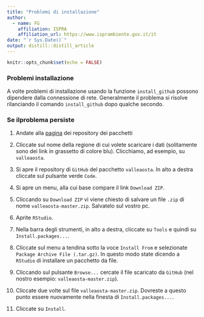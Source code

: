 ```yaml
---
title: "Problemi di installazione"
author:
  - name: FG
    affiliation: ISPRA
    affiliation_url: https://www.isprambiente.gov.it/it
date: "`r Sys.Date()`"
output: distill::distill_article
---
```


```r
knitr::opts_chunk$set(echo = FALSE)
```

### Problemi installazione

A volte problemi di installazione usando la funzione `install_github` possono dipendere dalla connessione di rete. Generalmente il problema si risolve rilanciando il comando `install_github` dopo qualche secondo.

### Se ilproblema persiste

1. Andate alla [pagina](https://github.com/progettopulvirus?tab=repositories) dei repository dei pacchetti

2. Cliccate sul nome della regione di cui volete scaricare i dati (solitamente sono dei link in grassetto di colore blu). Clicchiamo, ad esempio, su
`valleaosta`.

3. Si apre il repository di `GitHub` del pacchetto `valleaosta`. In alto a destra cliccate sul pulsante verde `Code`.

4. Si apre un menu, alla cui base compare il link `Download ZIP`. 

5. Cliccando su `Download ZIP` vi viene chiesto di salvare un file `.zip` di nome `valleaosta-master.zip`. Salvatelo sul vostro pc.

6. Aprite `RStudio`.

7. Nella barra degli strumenti, in alto a destra, cliccate su `Tools` e quindi su `Install.packages...`.

8. Cliccate sul menu a tendina sotto la voce `Install From` e selezionate `Package Archive File (.tar.gz)`. In questo modo state dicendo a `RStudio` di installare un pacchetto da file. 

9. Cliccando sul pulsante `Browse...` cercate il file scaricato da `GitHub` (nel nostro esempio: `valleaosta-master.zip`).

10. Cliccate due volte sul file `valleaosta-master.zip`. Dovreste a questo punto essere nuovamente nella finesta di `Install.packages...`.

11. Cliccate su `Install`.



